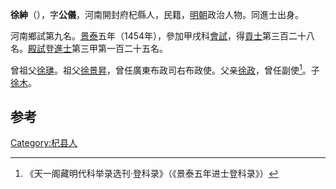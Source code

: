 '''徐紳'''（{{bd|1421年||？}}），字'''公儀'''，河南開封府杞縣人，民籍，[[明朝|明朝]]政治人物。同進士出身。

河南鄉試第九名。[[景泰|景泰]]五年（1454年），參加甲戌科[[會試|會試]]，得[[貢士|貢士]]第三百二十八名。[[殿試|殿試]]登[[進士|進士]]第三甲第一百二十五名。

曾祖父[[徐璡|徐璡]]。祖父[[徐景昇|徐景昇]]，曾任廣東布政司右布政使。父亲[[徐政|徐政]]，曾任副使<ref>《天一阁藏明代科举录选刊·登科录》（《景泰五年进士登科录》）</ref>。子[[徐木|徐木]]。

==参考==
{{reflist}}
{{明朝人物小作品}}
{{景泰五年甲戌科殿試金榜}}

[[Category:杞县人|Category:杞县人]]